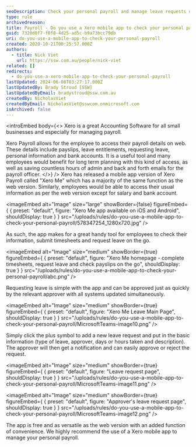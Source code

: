 ```yaml
---
seoDescription: Check your personal payroll and manage leave requests on-the-go with Xero's mobile app, ideal for convenient access to payslips, bank accounts, and employee information.
type: rule
archivedreason:
title: Payroll - Do you use a Xero mobile app to check your personal payroll?
guid: 7320d8f7-f0f8-4d25-ad5c-b9a73bcc79db
uri: do-you-use-a-mobile-app-to-check-your-personal-payroll
created: 2020-10-21T00:25:57.000Z
authors:
  - title: Nick Viet
    url: https://ssw.com.au/people/nick-viet
related: []
redirects:
  - do-you-use-a-xero-mobile-app-to-check-your-personal-payroll
lastUpdated: 2024-06-08T03:27:17.000Z
lastUpdatedBy: Brady Stroud [SSW]
lastUpdatedByEmail: bradystroud@ssw.com.au
createdBy: NicholasViet
createdByEmail: NicholasViet@sswcom.onmicrosoft.com
isArchived: false
---
```


<introEmbed
  body={<>
Xero is a great Accounting Software for all small businesses and especially for managing payroll.

Xero Payroll allows for the employee to access their payroll details on web. These details include payslips, leave entitlements, requesting leave, personal information and bank accounts. It is a useful tool and many employees would benefit for long term planning with this kind of access, as well as saving countless hours of admin and back and forth emails for the payroll officer.
  </>}
/>
Xero has released a mobile app version of Xero Payroll called "Xero Me" which has a majority of the same function as the web version. Similarly, employees would be able to access their usual information as per the web version except for salary and bank account.


<imageEmbed
  alt="Image"
  size="large"
  showBorder={false}
  figureEmbed={ {
    preset: "default",
    figure: "Xero Me app available on iOS and Android",
    shouldDisplay: true
  } }
  src="/uploads/rules/do-you-use-a-mobile-app-to-check-your-personal-payroll/578347254_1280x720.jpg"
/>


As such, the app makes for a great handy tool for employees to check their information, submit timesheets and request leave on the go.

<imageEmbed
  alt="Image"
  size="medium"
  showBorder={true}
  figureEmbed={ {
    preset: "default",
    figure: "Xero Me homepage - complete timesheets, request leave and check payslips on the go",
    shouldDisplay: true
  } }
  src="/uploads/rules/do-you-use-a-mobile-app-to-check-your-personal-payroll/abc.png"
/>


Requesting leave is simple with the app and can be approved just as quickly by the relevant approver with all systems updated simultaneously.

<imageEmbed
  alt="Image"
  size="medium"
  showBorder={true}
  figureEmbed={ {
    preset: "default",
    figure: "Xero Me Leave Main Page",
    shouldDisplay: true
  } }
  src="/uploads/rules/do-you-use-a-mobile-app-to-check-your-personal-payroll/MicrosoftTeams-image10.png"
/>


Simply click the plus symbol to add a new leave request and put in the basic information (type of leave, approver, days or hours taken and description). The approver will then get a notification and can easily approve or reject the request.

<imageEmbed
  alt="Image"
  size="medium"
  showBorder={true}
  figureEmbed={ {
    preset: "default",
    figure: "Leave request page",
    shouldDisplay: true
  } }
  src="/uploads/rules/do-you-use-a-mobile-app-to-check-your-personal-payroll/MicrosoftTeams-image11.png"
/>


<imageEmbed
  alt="Image"
  size="medium"
  showBorder={true}
  figureEmbed={ {
    preset: "default",
    figure: "Approver's leave request page",
    shouldDisplay: true
  } }
  src="/uploads/rules/do-you-use-a-mobile-app-to-check-your-personal-payroll/MicrosoftTeams-image12.png"
/>


The app is free and as versatile as the web version with an added function of convenience. We highly recommend the use of a Xero mobile app to manage your personal payroll.
